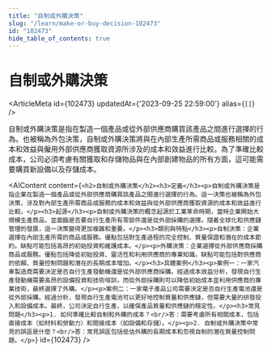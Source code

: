 ```yaml
---
title: "自制或外購決策"
slug: "/learn/make-or-buy-decision-102473"
id: "102473"
hide_table_of_contents: true
---
```



# 自制或外購決策

<ArticleMeta id={102473} updatedAt={'2023-09-25 22:59:00'} alias={`[]`} />
<div className='border-solid border-b border-t-0 my-4 border-[var(--ifm-color-gray-300)]' />

自制或外購決策是指在製造一個產品或從外部供應商購買該產品之間進行選擇的行為。也被稱為外包決策，自制或外購決策將與在內部生產所需商品或服務相關的成本和效益與僱用外部供應商獲取資源所涉及的成本和效益進行比較。為了準確比較成本，公司必須考慮有關獲取和存儲物品與在內部創建物品的所有方面，這可能需要購買新設備以及存儲成本。

<AIContent content={`<h2>自制或外購決策</h2><h3>定義</h3><p>自制或外購決策是指企業在製造一個產品或從外部供應商購買該產品之間進行選擇的行為。這一決策也被稱為外包決策，涉及對內部生產所需商品或服務的成本和效益與從外部供應商獲取資源的成本和效益進行比較。</p><h3>起源</h3><p>自制或外購決策的概念起源於工業革命時期，當時企業開始大規模生產商品，並面臨是否要自行生產所有零部件還是從外部採購的選擇。隨着全球化和供應鏈管理的發展，這一決策變得更加複雜和重要。</p><h3>類別與特點</h3><p>自制決策：企業選擇在內部生產所需的商品或服務。優點包括對生產過程的完全控制、質量保證和潛在的成本節約。缺點可能包括高昂的初始投資和維護成本。</p><p>外購決策：企業選擇從外部供應商採購商品或服務。優點包括降低初始投資、靈活性和利用供應商的專業知識。缺點可能包括對供應商的依賴、質量控制問題和潛在的長期成本增加。</p><h3>具體案例</h3><p>案例一：一家汽車製造商需要決定是否自行生產發動機還是從外部供應商採購。經過成本效益分析，發現自行生產發動機需要高昂的設備投資和技術培訓，而從外部採購則可以降低初始成本並利用供應商的專業技術，最終選擇了外購。</p><p>案例二：一家電子產品公司需要決定是否自行生產電池還是從外部採購。經過分析，發現自行生產電池可以更好地控制質量和供應鏈，但需要大量的研發投入和設備成本。最終，公司決定自行生產，以確保產品質量和供應鏈的穩定性。</p><h3>常見問題</h3><p>1. 如何準確比較自制和外購的成本？<br/>答：需要考慮所有相關成本，包括直接成本（如材料和勞動力）和間接成本（如設備和存儲）。</p><p>2. 自制或外購決策中常見的誤區是什麼？<br/>答：常見誤區包括低估外購的長期成本和忽視自制的潛在質量控制問題。</p>`} id={102473} />
